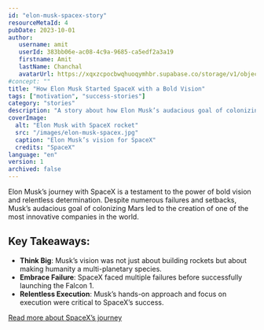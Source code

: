 ```yaml
---
id: "elon-musk-spacex-story"
resourceMetaId: 4
pubDate: 2023-10-01
author: 
   username: amit
   userId: 383bb06e-ac08-4c9a-9685-ca5edf2a3a19
   firstname: Amit
   lastName: Chanchal
   avatarUrl: https://xqxzcpocbwqhuoqymhbr.supabase.co/storage/v1/object/public/profiles/383bb06e-ac08-4c9a-9685-ca5edf2a3a19/profile.jpg
#concept: ""
title: "How Elon Musk Started SpaceX with a Bold Vision"
tags: ["motivation", "success-stories"]
category: "stories"
description: "A story about how Elon Musk’s audacious goal of colonizing Mars led to the creation of SpaceX."
coverImage:
  alt: "Elon Musk with SpaceX rocket"
  src: "/images/elon-musk-spacex.jpg"
  caption: "Elon Musk’s vision for SpaceX"
  credits: "SpaceX"
language: "en"
version: 1
archived: false
---
```


Elon Musk’s journey with SpaceX is a testament to the power of bold vision and relentless determination. Despite numerous failures and setbacks, Musk’s audacious goal of colonizing Mars led to the creation of one of the most innovative companies in the world.

## Key Takeaways:
- **Think Big**: Musk’s vision was not just about building rockets but about making humanity a multi-planetary species.
- **Embrace Failure**: SpaceX faced multiple failures before successfully launching the Falcon 1.
- **Relentless Execution**: Musk’s hands-on approach and focus on execution were critical to SpaceX’s success.

[Read more about SpaceX’s journey](https://www.spacex.com)